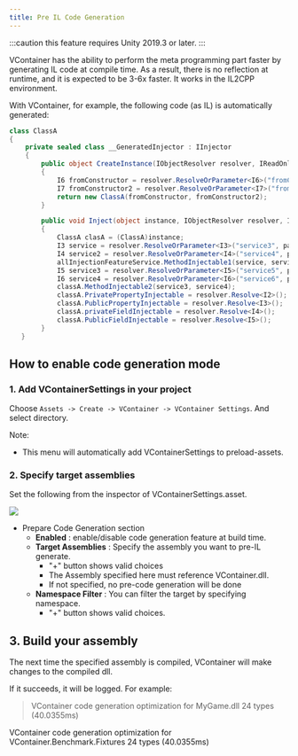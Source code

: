 ```yaml
---
title: Pre IL Code Generation
---
```


:::caution
this feature requires Unity 2019.3 or later.
:::

VContainer has the ability to perform the meta programming part faster by generating IL code at compile time.
As a result, there is no reflection at runtime, and it is expected to be 3-6x faster.
It works in the IL2CPP environment.

With VContainer, for example, the following code (as IL) is automatically generated:

```csharp
class ClassA
{
    private sealed class __GeneratedInjector : IInjector
    {
        public object CreateInstance(IObjectResolver resolver, IReadOnlyList<IInjectParameter> parameters)
        {
            I6 fromConstructor = resolver.ResolveOrParameter<I6>("fromConstructor1", parameters);
            I7 fromConstructor2 = resolver.ResolveOrParameter<I7>("fromConstructor2", parameters);
            return new ClassA(fromConstructor, fromConstructor2);
        }

        public void Inject(object instance, IObjectResolver resolver, IReadOnlyList<IInjectParameter> parameters)
        {
            ClassA clasA = (ClassA)instance;
            I3 service = resolver.ResolveOrParameter<I3>("service3", parameters);
            I4 service2 = resolver.ResolveOrParameter<I4>("service4", parameters);
            allInjectionFeatureService.MethodInjectable1(service, service2);
            I5 service3 = resolver.ResolveOrParameter<I5>("service5", parameters);
            I6 service4 = resolver.ResolveOrParameter<I6>("service6", parameters);
            classA.MethodInjectable2(service3, service4);
            classA.PrivatePropertyInjectable = resolver.Resolve<I2>();
            classA.PublicPropertyInjectable = resolver.Resolve<I3>();
            classA.privateFieldInjectable = resolver.Resolve<I4>();
            classA.PublicFieldInjectable = resolver.Resolve<I5>();
        }
   }
```

## How to enable code generation mode

### 1. Add VContainerSettings in your project

Choose `Assets -> Create -> VContainer -> VContainer Settings`.
And select directory.

Note:
- This menu will automatically add VContainerSettings to preload-assets.

### 2. Specify target assemblies

Set the following from the inspector of VContainerSettings.asset.

![](assets/screenshot_vcontainersettings.png)

- Prepare Code Generation section
  - **Enabled** : enable/disable code generation feature at build time.
  - **Target Assemblies** : Specify the assembly you want to pre-IL generate.
      - "+" button shows valid choices
      - The Assembly specified here must reference VContainer.dll.
      - If not specified, no pre-code generation will be done
  - **Namespace Filter** : You can filter the target by specifying namespace.
      - "+" button shows valid choices.

## 3. Build your assembly

The next time the specified assembly is compiled, VContainer will make changes to the compiled dll.

If it succeeds, it will be logged. For example:

> VContainer code generation optimization for MyGame.dll 24 types (40.0355ms)


VContainer code generation optimization for VContainer.Benchmark.Fixtures 24 types (40.0355ms)
